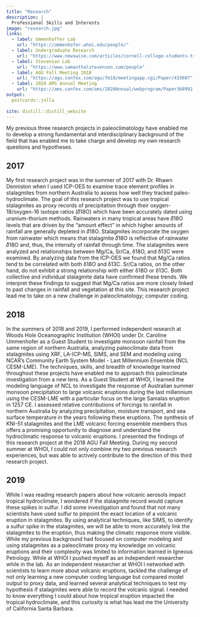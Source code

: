 ```yaml
---
title: "Research"
description: |
  Professional Skills and Interests 
image: "research.jpg"
links:
  - label: Ummenhoffer Lab
    url: "https://ummenhofer.whoi.edu/people/"
  - label: Undergraduate Research
    url: "https://www.newswise.com/articles/cornell-college-students-travel-the-globe-to-research-climate-change"
  - label: Stevenson Lab
    url: "https://www.samanthalstevenson.com/people"
  - label: AGU Fall Meeting 2018
    url: "https://agu.confex.com/agu/fm18/meetingapp.cgi/Paper/433607" 
  - label: 2020 AMS Annual Meeting
    url: "https://ams.confex.com/ams/2020Annual/webprogram/Paper368992.html"
output:
  postcards::jolla
  
site: distill::distill_website
---
```



My previous three research projects in paleoclimatology have enabled me to develop a strong fundamental and interdisciplinary background of the field that has enabled me to take charge and develop my own research questions and hypotheses. 

## 2017 
My first research project was in the summer of 2017 with Dr. Rhawn Denniston when I used ICP-OES to examine trace element profiles in stalagmites from northern Australia to assess how well they tracked paleo-hydroclimate. The goal of this research project was to use tropical stalagmites as proxy records of precipitation through their oxygen-18/oxygen-16 isotope ratios (𝛿18O) which have been accurately dated using uranium-thorium methods. Rainwaters in many tropical areas have 𝛿18O levels that are driven by the “amount effect” in which higher amounts of rainfall are generally depleted in 𝛿18O. Stalagmites incorporate the oxygen from rainwater which means that stalagmite 𝛿18O is reflective of rainwater 𝛿18O and, thus, the intensity of rainfall through time. The stalagmites were analyzed and relationships between Mg/Ca, Sr/Ca, δ18O, and δ13C were examined. By analyzing data from the ICP-OES we found that Mg/Ca ratios tend to be correlated with both δ18O and δ13C. Sr/Ca ratios, on the other hand, do not exhibit a strong relationship with either δ18O or δ13C. Both collective and individual stalagmite data have confirmed these trends. We interpret these findings to suggest that Mg/Ca ratios are more closely linked to past changes in rainfall and vegetation at this site.  This research project lead me to take on a new challenge in paleoclimatology; computer coding. 

## 2018 
In the summers of 2018 and 2019, I performed independent research at Woods Hole Oceanographic Institution (WHOI) under Dr. Caroline Ummenhofer as a Guest Student to investigate monsoon rainfall from the same region of northern Australia, analyzing paleoclimate data from stalagmites using XRF, LA-ICP-MS, SIMS, and SEM and modeling using NCAR’s Community Earth System Model - Last Millennium Ensemble (NCL CESM-LME). The techniques, skills, and breadth of knowledge learned throughout these projects have enabled me to approach this paleoclimate investigation from a new lens. As a Guest Student at WHOI, I learned the modeling language of NCL to investigate the response of Australian summer monsoon precipitation to large volcanic eruptions during the last millennium using the CESM-LME with a particular focus on the large Samalas eruption in 1257 CE. I assessed relative contributions of forcings to rainfall in northern Australia by analyzing precipitation, moisture transport, and sea surface temperature in the years following these eruptions. The synthesis of KNI-51 stalagmites and the LME volcanic forcing ensemble members thus offers a promising opportunity to diagnose and understand the hydroclimatic response to volcanic eruptions. I presented the findings of this research project at the 2018 AGU Fall Meeting. During my second summer at WHOI, I could not only combine my two previous research experiences, but was able to actively contribute to the direction of this third research project. 

## 2019 
While I was reading research papers about how volcanic aerosols impact tropical hydroclimate, I wondered if the stalagmite record would capture these spikes in sulfur. I did some investigation and found that not many scientists have used sulfur to pinpoint the exact location of a volcanic eruption in stalagmites. By using analytical techniques, like SIMS, to identify a sulfur spike in the stalagmites, we will be able to more accurately link the stalagmites to the eruption, thus making the climatic response more visible. While my previous background had focused on computer modeling and using stalagmites as a paleoclimate proxy my knowledge on volcanic eruptions and their complexity was limited to information learned in Igneous Petrology. While at WHOI I pushed myself as an independent researcher while in the lab. As an independent researcher at WHOI I networked with scientists to learn more about volcanic eruptions, tackled the challenge of not only learning a new computer coding language but compared model output to proxy data, and learned several analytical techniques to test my hypothesis if stalagmites were able to record the volcanic signal. I needed to know everything I could about how tropical eruption impacted the tropical hydroclimate, and this curiosity is what has lead me the University of California Santa Barbara. 